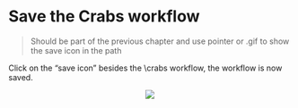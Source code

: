 # Save the Crabs workflow


> Should be part of the previous chapter and use pointer or .gif to show the save icon in the path

Click on the "save icon" besides the \\crabs workflow, the workflow is now saved.

<center><img src="images/Click_on_save_button.png"></center>